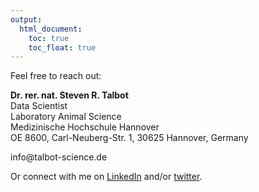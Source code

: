 ```yaml
---
output:
  html_document: 
    toc: true
    toc_float: true
---
```

  
Feel free to reach out:

**Dr. rer. nat. Steven R. Talbot**  
Data Scientist  
Laboratory Animal Science  
Medizinische Hochschule Hannover  
OE 8600, Carl-Neuberg-Str. 1, 
30625 Hannover, Germany   

info@talbot-science.de
 
Or connect with me on [LinkedIn](https://www.linkedin.com/in/stevenrtalbot/) and/or [twitter](https://twitter.com/atrophaeus).


